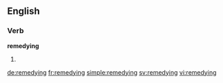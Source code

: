 ==English==

===Verb===
'''remedying'''

# {{present participle of|remedy}}

[[de:remedying]]
[[fr:remedying]]
[[simple:remedying]]
[[sv:remedying]]
[[vi:remedying]]